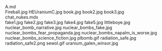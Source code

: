     
<div className="w-full md:max-w-[80rem] float-right italic">
	<MD_A_md />
	A.md
</div>
<PopImage className="sm:float-right clear-right m-auto sm:m-1 sm:ml-4" src={JPG_Fireball_jpg} alt="Fireball.jpg">
	Fireball.jpg
</PopImage>
<PopImage className="sm:float-left clear-left m-auto sm:m-1 sm:mr-4" src={JPG_HEUraniumC_jpg} alt="HEUraniumC.jpg">
	HEUraniumC.jpg
</PopImage>
<PopImage className="sm:float-right clear-right m-auto sm:m-1 sm:ml-4" src={JPG_book_jpg} alt="book.jpg">
	book.jpg
</PopImage>
<PopImage className="sm:float-left clear-left m-auto sm:m-1 sm:mr-4" src={JPG_book2_jpg} alt="book2.jpg">
	book2.jpg
</PopImage>
<PopImage className="sm:float-right clear-right m-auto sm:m-1 sm:ml-4" src={JPG_book3_jpg} alt="book3.jpg">
	book3.jpg
</PopImage>
<div className="w-full md:max-w-[80rem] float-right italic">
	<MDX_chat_nukes_mdx />
	chat_nukes.mdx
</div>
<PopImage className="sm:float-left clear-left m-auto sm:m-1 sm:mr-4" src={JPG_fake1_jpg} alt="fake1.jpg">
	fake1.jpg
</PopImage>
<PopImage className="sm:float-right clear-right m-auto sm:m-1 sm:ml-4" src={JPG_fake2_jpg} alt="fake2.jpg">
	fake2.jpg
</PopImage>
<PopImage className="sm:float-left clear-left m-auto sm:m-1 sm:mr-4" src={JPG_fake3_jpg} alt="fake3.jpg">
	fake3.jpg
</PopImage>
<PopImage className="sm:float-right clear-right m-auto sm:m-1 sm:ml-4" src={JPG_fake4_jpg} alt="fake4.jpg">
	fake4.jpg
</PopImage>
<PopImage className="sm:float-left clear-left m-auto sm:m-1 sm:mr-4" src={JPG_fake5_jpg} alt="fake5.jpg">
	fake5.jpg
</PopImage>
<PopImage className="sm:float-right clear-right m-auto sm:m-1 sm:ml-4" src={JPG_littleboye_jpg} alt="littleboye.jpg">
	littleboye.jpg
</PopImage>
<PopImage className="sm:float-left clear-left m-auto sm:m-1 sm:mr-4" src={JPG_nuclear_bomb_narrative_jpg} alt="nuclear_bomb_narrative.jpg">
	nuclear_bomb_narrative.jpg
</PopImage>
<PopImage className="sm:float-right clear-right m-auto sm:m-1 sm:ml-4" src={JPG_nuclear_bombs_fake_jpg} alt="nuclear_bombs_fake.jpg">
	nuclear_bombs_fake.jpg
</PopImage>
<PopImage className="sm:float-left clear-left m-auto sm:m-1 sm:mr-4" src={JPG_nuclear_bombs_fear_propaganda_jpg} alt="nuclear_bombs_fear_propaganda.jpg">
	nuclear_bombs_fear_propaganda.jpg
</PopImage>
<PopImage className="sm:float-right clear-right m-auto sm:m-1 sm:ml-4" src={JPG_nuclear_bombs_napalm_is_worse_jpg} alt="nuclear_bombs_napalm_is_worse.jpg">
	nuclear_bombs_napalm_is_worse.jpg
</PopImage>
<PopImage className="sm:float-left clear-left m-auto sm:m-1 sm:mr-4" src={JPG_nuclear_bombs_science_fiction_jpg} alt="nuclear_bombs_science_fiction.jpg">
	nuclear_bombs_science_fiction.jpg
</PopImage>
<PopImage className="sm:float-right clear-right m-auto sm:m-1 sm:ml-4" src={GIF_plbomb_gif} alt="plbomb.gif">
	plbomb.gif
</PopImage>
<PopImage className="sm:float-left clear-left m-auto sm:m-1 sm:mr-4" src={JPG_radiation_safe_jpg} alt="radiation_safe.jpg">
	radiation_safe.jpg
</PopImage>
<PopImage className="sm:float-right clear-right m-auto sm:m-1 sm:ml-4" src={PNG_radiation_safe2_png} alt="radiation_safe2.png">
	radiation_safe2.png
</PopImage>
<PopImage className="sm:float-left clear-left m-auto sm:m-1 sm:mr-4" src={GIF_sewol_gif} alt="sewol.gif">
	sewol.gif
</PopImage>
<PopImage className="sm:float-right clear-right m-auto sm:m-1 sm:ml-4" src={JPG_uranium_galen_winsor_jpg} alt="uranium_galen_winsor.jpg">
	uranium_galen_winsor.jpg
</PopImage>
